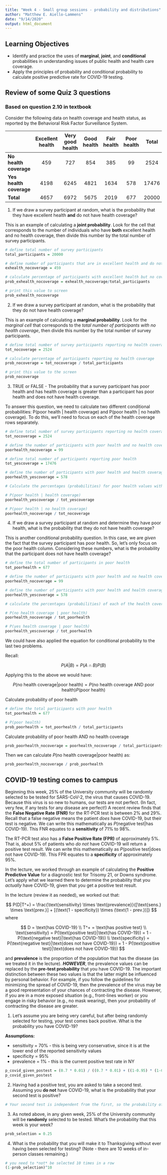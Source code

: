 ```yaml
---
title: "Week 4 - Small group sessions - probability and distributions"
author: "Matthew E. Aiello-Lammens"
date: "9/14/2020"
output: html_document
---
```


## Learning Objectives

* Identify and practice the uses of **marginal**, **joint**, and **conditional** probabilities in understanding issues of public health and health care coverage.
* Apply the principles of probability and conditional probability to calculate positive predictive rate for COVID-19 testing.

## Review of some Quiz 3 questions

### Based on question 2.10 in textbook

Consider the following data on health coverage and health status, as reported by the Behavioral Risk Factor Surveillance System. 


|                       | Excellent health| Very good health| Good health| Fair health| Poor health| Total |
|:----------------------|:---------:|:---------:|:----:|:----:|:----:|:-----:|
|**No health coverage** |459        |727        |854   |385   |99    |2524   |
|**Yes health coverage**|4198       |6245       |4821  |1634  |578   |17476  |
|**Total**              |4657       |6972       |5675  |2019  |677   |20000  |

1. If we draw a survey participant at random, what is the probability that they have excellent health **and** do not have health coverage?

This is an example of calculating a **joint probability**. Look for the cell that corresponds to the number of individuals who have **both** excellent health and no health coverage, then divide this number by the total number of survey participants.

```r
# define total number of survey participants
total_participants = 20000

# define number of participants that are in excellent health and do not have health coverage
exhealth_nocoverage = 459

# calculate percentage of participants with excellent health but no coverage
prob_exhealth_nocoverage = exhealth_nocoverage/total_participants

# print this value to screen
prob_exhealth_nocoverage
```

2. If we draw a survey participant at random, what is the probability that they do not have health coverage?

This is an example of calculating a **marginal probability**. Look for the *marginal cell* that corresponds to the *total number of participants with no health coverage*, then divide this number by the total number of survey participants.

```r
# define total number of survey participants reporting no health coverage
tot_nocoverage = 2524

# calculate percentage of participants reporting no health coverage
prob_nocoverage = tot_nocoverage / total_participants

# print this value to the screen
prob_nocoverage
```


3. TRUE or FALSE - The probability that a survey participant has poor health and has health coverage is greater than a participant has poor health and does not have health coverage.

To answer this question, we need to calculate two different conditional probabilities: P(poor health | health coverage)  and P(poor health | no health coverage). To do this, we'll need to focus on each of the health coverage rows separately.

```r
# define total number of survey participants reporting no health coverage
tot_nocoverage = 2524

# define the number of participants with poor health and no health coverage
poorhealth_nocoverage = 99

# define total number of participants reporting poor health
tot_yescoverage = 17476

# define the number of participants with poor health and health coverage
poorhealth_yescoverage = 578

# Calculate the percentages (probabilities) for poor health values within each row separately

# P(poor health | health coverage) 
poorhealth_yescoverage / tot_yescoverage

# P(poor health | no health coverage) 
poorhealth_nocoverage / tot_nocoverage

```


4. If we draw a survey participant at random and determine they have poor health, what is the probability that they do not have health coverage? 

This is another conditional probability question. In this case, we are *given* the fact that the survey participant has poor health. So, let's only focus on the poor health column. Considering these numbers, what is the probability that the participant does not have health coverage?

```r
# define the total number of participants in poor health
tot_poorhealth = 677

# define the number of participants with poor health and no health coverage
poorhealth_nocoverage = 99

# define the number of participants with poor health and health coverage
poorhealth_yescoverage = 578

# calculate the percentages (probabilities) of each of the health coverage categories, given poor health

# P(no health coverage | poor health)
poorhealth_nocoverage / tot_poorhealth

# P(yes health coverage | poor health)
poorhealth_yescoverage / tot_poorhealth

```

We could have also applied the equation for conditional probability to the last two problems. 

Recall:

$$
P(A|B) = P(A \cap B) P(B)
$$

Applying this to the above we would have:

$$
P(\text{no health coverage} | \text{poor health}) = P(\text{no health coverage AND poor health}) P(\text{poor health})
$$

Calculate probability of poor health

```r
# define the total participants with poor health
tot_poorhealth = 677

# P(poor health)
prob_poorhealth = tot_poorhealth / total_participants
```

Calculate probability of poor health AND no health coverage

```r
prob_poorhealth_nocoverage = poorhealth_nocoverage / total_participants
```

Then we can calculate $P(\text{no health coverage} | \text{poor health})$ as:

```r
prob_poorhealth_nocoverage / prob_poorhealth
```




## COVID-19 testing comes to campus

Beginning this week, 25% of the University community will be randomly selected to be tested for SARS-CoV-2, the virus that causes COVID-19. Because this virus is so new to humans, our tests are not perfect. (In fact, very few, if any tests for any disease are perfect!) A recent review finds that the **False Negative Rate (FNR)** for the RT-PCR test is between 2% and 29%. Recall that a false negative means the patient *does* have COVID-19, but their test is negative. We can write this mathematically as $P(\text{negative test}|\text{has COVID-19})$. This FNR equates to a **sensitivity** of 71% to 98%. 

The RT-PCR test also has a **False Positive Rate (FPR)** of approximately 5%. That is, about 5% of patients who *do not* have COVID-19 will return a positive test result. We can write this mathematically as $P(\text{positive test}|\text{does not have COVID-19})$. This FPR equates to a **specificity** of approximately 95%.

In the lecture, we worked through an example of calculating the **Positive Predictive Value** for a diagnostic test for Trisomy 21, or Downs syndrome. Let's apply what we learned there to determine the probability that you *actually* have COVID-19, given that you get a positive test result.

In the lecture (review it as needed), we worked out that:

$$
P(D|T^+) = \frac{\text{sensitivity} \times \text{prevalence}}{[\text{sens.} \times \text{prev.}] + [(\text{1 - specificity}) \times (\text{1 - prev.})]}
$$
where

$$
D = \text{has COVID-19} \\
T^+ = \text{has positive test} \\
\text{sensitivity} = P(\text{positive test}|\text{has COVID-19}) = 1 - P(\text{negative test}|\text{has COVID-19}) \\
\text{specificity} = P(\text{negative test}|\text{does not have COVID-19}) = 1 - P(\text{positive test}|\text{does not have COVID-19})
$$

and **prevalence** is the proportion of the population that has the disease (as we treated it in the lecture). ***HOWEVER***, the prevalence values can be replaced by the **pre-test probability** that you have COVID-19. The important distinction between these two values is that the latter might be influenced by personal behavior. For example, if you follow the guidelines for minimizing the spread of COVID-19, then the prevalence of the virus may be a good representation of your chances of contracting the disease. However, if you are in a more exposed situation (e.g., front-lines worker) or you engage in risky behavior (e.g., no mask wearing), then your probability of contracting the disease are greater. 

1. Let's assume you are being very careful, but after being randomly selected for testing, your test comes back positive. What is the probability you have COVID-19?

**Assumptions:**

* sensitivity = 70% - this is being very conservative, since it is at the lower end of the reported sensitivity values
* specificity = 95% 
* prevalence = 1% - this is the current positive test rate in NY


```r
p_covid_given_postest = (0.7 * 0.01) / ((0.7 * 0.01) + ((1-0.95) * (1-0.1)))
p_covid_given_postest
```

2. Having had a positive test, you are asked to take a second test. Assuming you **do not** have COVID-19, what is the probability that your second test is positive?


```r
# Your second test is independent from the first, so the probability of having a positive test even if you don't have covid is the same as the FPR, which is 0.05
```


3. As noted above, in any given week, 25% of the University community will be **randomly** selected to be tested. What's the probability that this week is your week?

```r
prob_selection = 0.25
```



4. What is the probability that you will make it to Thanksgiving without ever having been selected for testing? (Note - there are 10 weeks of in-person classes remaining.)

```r
# you need to *not* be selected 10 times in a row
(1-prob_selection)^10
```

